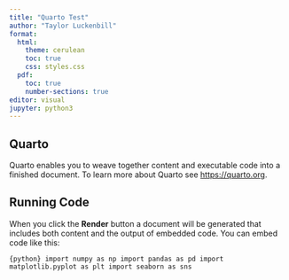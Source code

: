 ```yaml
---
title: "Quarto Test"
author: "Taylor Luckenbill"
format: 
  html:
    theme: cerulean
    toc: true
    css: styles.css
  pdf:
    toc: true
    number-sections: true
editor: visual
jupyter: python3
---
```


## Quarto

Quarto enables you to weave together content and executable code into a finished document. To learn more about Quarto see <https://quarto.org>.

## Running Code

When you click the **Render** button a document will be generated that includes both content and the output of embedded code. You can embed code like this:

`{python} import numpy as np import pandas as pd import matplotlib.pyplot as plt import seaborn as sns`



